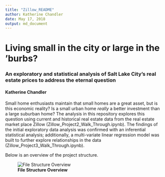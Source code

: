 ```yaml
---
title: "Zillow_README"
author: Katherine Chandler
date: May 17, 2018
output: md_document
---
```


# Living small in the city or large in the 'burbs?
### An exploratory and statistical analysis of Salt Lake City's real estate prices to address the eternal question

#### Katherine Chandler  

Small home enthusiasts maintain that small homes are a great asset, but is this economic reality? Is a small urban home *really* a better investment than a large suburban home? The analysis in this repository explores this question using current and historical real estate data from the real estate market place Zillow (Zillow_Project2_Walk_Through.ipynb). The findings of the initial exploratory data analysis was confirmed with an inferential statistical analysis; additionally, a multi-variate linear regression model was built to further explore relationships in the data (Zillow_Project3_Walk_Through.ipynb). 

Below is an overview of the project structure.

![**File Structure Overview**](./zillow_figures/Project_Overview.png)